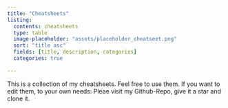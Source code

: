 ```yaml
---
title: "Cheatsheets"
listing:
  contents: cheatsheets
  type: table
  image-placeholder: "assets/placeholder_cheatseet.png"
  sort: "title asc"
  fields: [title, description, categories]
  categories: true

---
```


This is a collection of my cheatsheets. Feel free to use them.
If you want to edit them, to your own needs: Pleae visit my Github-Repo, give it a star and clone it.
